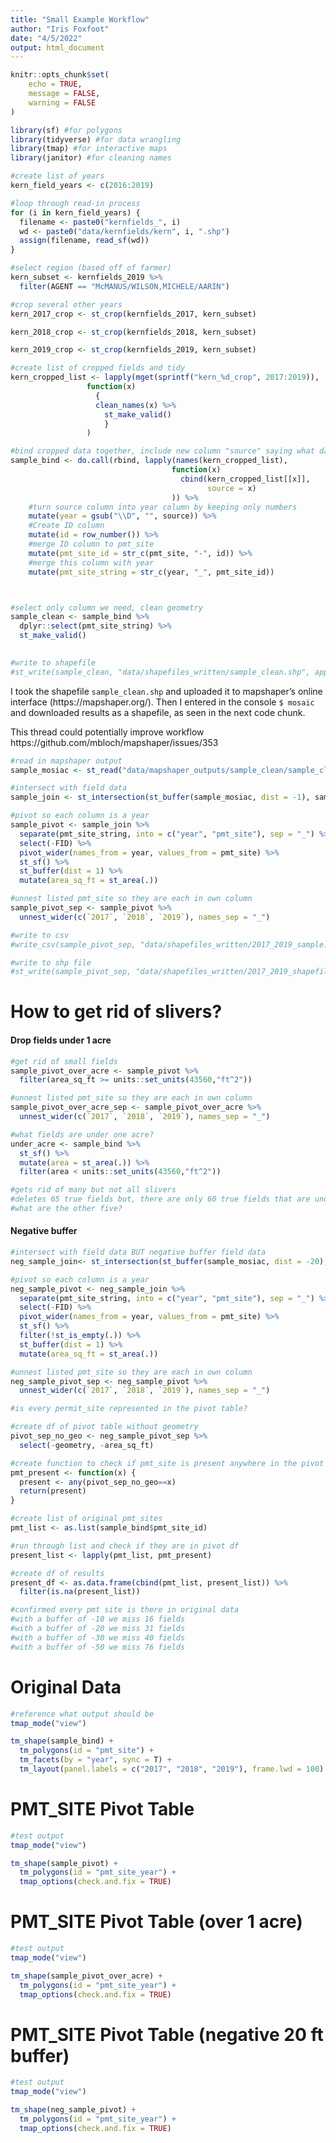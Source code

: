 ```yaml
---
title: "Small Example Workflow"
author: "Iris Foxfoot"
date: "4/5/2022"
output: html_document
---
```


```r
knitr::opts_chunk$set(
	echo = TRUE,
	message = FALSE,
	warning = FALSE
)
```

```r
library(sf) #for polygons
library(tidyverse) #for data wrangling
library(tmap) #for interactive maps
library(janitor) #for cleaning names
```

```r
#create list of years
kern_field_years <- c(2016:2019)

#loop through read-in process
for (i in kern_field_years) {
  filename <- paste0("kernfields_", i)
  wd <- paste0("data/kernfields/kern", i, ".shp")
  assign(filename, read_sf(wd))
}

#select region (based off of farmer)
kern_subset <- kernfields_2019 %>% 
  filter(AGENT == "McMANUS/WILSON,MICHELE/AARIN")

#crop several other years
kern_2017_crop <- st_crop(kernfields_2017, kern_subset)

kern_2018_crop <- st_crop(kernfields_2018, kern_subset)

kern_2019_crop <- st_crop(kernfields_2019, kern_subset)

#create list of cropped fields and tidy
kern_cropped_list <- lapply(mget(sprintf("kern_%d_crop", 2017:2019)), 
                 function(x) 
                   {
                   clean_names(x) %>%
                     st_make_valid()
                     }
                 )

#bind cropped data together, include new column "source" saying what dataset it came from
sample_bind <- do.call(rbind, lapply(names(kern_cropped_list), 
                                    function(x) 
                                      cbind(kern_cropped_list[[x]], 
                                            source = x)
                                    )) %>% 
    #turn source column into year column by keeping only numbers
    mutate(year = gsub("\\D", "", source)) %>% 
    #Create ID column
    mutate(id = row_number()) %>% 
    #merge ID column to pmt_site
    mutate(pmt_site_id = str_c(pmt_site, "-", id)) %>% 
    #merge this column with year
    mutate(pmt_site_string = str_c(year, "_", pmt_site_id))



#select only column we need, clean geometry
sample_clean <- sample_bind %>% 
  dplyr::select(pmt_site_string) %>% 
  st_make_valid()
  

#write to shapefile
#st_write(sample_clean, "data/shapefiles_written/sample_clean.shp", append = F)
```

I took the shapefile `sample_clean.shp` and uploaded it to mapshaper's online interface (https://mapshaper.org/). Then I entered in the console `$ mosaic` and downloaded results as a shapefile, as seen in the next code chunk.

This thread could potentially improve workflow https://github.com/mbloch/mapshaper/issues/353 

```r
#read in mapshaper output
sample_mosiac <- st_read("data/mapshaper_outputs/sample_clean/sample_clean.shp")

#intersect with field data 
sample_join <- st_intersection(st_buffer(sample_mosiac, dist = -1), sample_clean)

#pivot so each column is a year
sample_pivot <- sample_join %>% 
  separate(pmt_site_string, into = c("year", "pmt_site"), sep = "_") %>% 
  select(-FID) %>% 
  pivot_wider(names_from = year, values_from = pmt_site) %>%
  st_sf() %>% 
  st_buffer(dist = 1) %>%
  mutate(area_sq_ft = st_area(.))

#unnest listed pmt_site so they are each in own column
sample_pivot_sep <- sample_pivot %>% 
  unnest_wider(c(`2017`, `2018`, `2019`), names_sep = "_")

#write to csv
#write_csv(sample_pivot_sep, "data/shapefiles_written/2017_2019_sample.csv")

#write to shp file
#st_write(sample_pivot_sep, "data/shapefiles_written/2017_2019_shapefile.shp")
```

# How to get rid of slivers?


#### Drop fields under 1 acre

```r
#get rid of small fields
sample_pivot_over_acre <- sample_pivot %>% 
  filter(area_sq_ft >= units::set_units(43560,"ft^2"))

#unnest listed pmt_site so they are each in own column
sample_pivot_over_acre_sep <- sample_pivot_over_acre %>% 
  unnest_wider(c(`2017`, `2018`, `2019`), names_sep = "_")

#what fields are under one acre?
under_acre <- sample_bind %>%
  st_sf() %>% 
  mutate(area = st_area(.)) %>% 
  filter(area < units::set_units(43560,"ft^2"))

#gets rid of many but not all slivers
#deletes 65 true fields but, there are only 60 true fields that are under one acre. 
#what are the other five?
```

#### Negative buffer

```r
#intersect with field data BUT negative buffer field data
neg_sample_join<- st_intersection(st_buffer(sample_mosiac, dist = -20), sample_clean)

#pivot so each column is a year
neg_sample_pivot <- neg_sample_join %>% 
  separate(pmt_site_string, into = c("year", "pmt_site"), sep = "_") %>% 
  select(-FID) %>% 
  pivot_wider(names_from = year, values_from = pmt_site) %>%
  st_sf() %>% 
  filter(!st_is_empty(.)) %>% 
  st_buffer(dist = 1) %>%
  mutate(area_sq_ft = st_area(.))

#unnest listed pmt_site so they are each in own column
neg_sample_pivot_sep <- neg_sample_pivot %>% 
  unnest_wider(c(`2017`, `2018`, `2019`), names_sep = "_")

#is every permit_site represented in the pivot table?
```

```r
#create df of pivot table without geometry
pivot_sep_no_geo <- neg_sample_pivot_sep %>% 
  select(-geometry, -area_sq_ft)

#create function to check if pmt_site is present anywhere in the pivot table
pmt_present <- function(x) {
  present <- any(pivot_sep_no_geo==x)
  return(present)
}

#create list of original pmt_sites
pmt_list <- as.list(sample_bind$pmt_site_id)

#run through list and check if they are in pivot df
present_list <- lapply(pmt_list, pmt_present)

#create df of results
present_df <- as.data.frame(cbind(pmt_list, present_list)) %>% 
  filter(is.na(present_list))

#confirmed every pmt site is there in original data
#with a buffer of -10 we miss 16 fields
#with a buffer of -20 we miss 31 fields
#with a buffer of -30 we miss 40 fields
#with a buffer of -50 we miss 76 fields
```

# Original Data

```r
#reference what output should be
tmap_mode("view")

tm_shape(sample_bind) +
  tm_polygons(id = "pmt_site") +
  tm_facets(by = "year", sync = T) +
  tm_layout(panel.labels = c("2017", "2018", "2019"), frame.lwd = 100)
```

# PMT_SITE Pivot Table

```r
#test output
tmap_mode("view")

tm_shape(sample_pivot) +
  tm_polygons(id = "pmt_site_year") +
  tmap_options(check.and.fix = TRUE)
```

# PMT_SITE Pivot Table (over 1 acre)

```r
#test output
tmap_mode("view")

tm_shape(sample_pivot_over_acre) +
  tm_polygons(id = "pmt_site_year") +
  tmap_options(check.and.fix = TRUE)
```

# PMT_SITE Pivot Table (negative 20 ft buffer)

```r
#test output
tmap_mode("view")

tm_shape(neg_sample_pivot) +
  tm_polygons(id = "pmt_site_year") +
  tmap_options(check.and.fix = TRUE)
```

